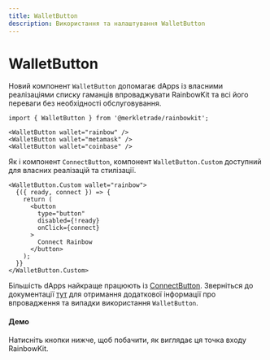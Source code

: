 ```yaml
---
title: WalletButton
description: Використання та налаштування WalletButton
---
```


# WalletButton

Новий компонент `WalletButton` допомагає dApps із власними реалізаціями списку гаманців впроваджувати RainbowKit та всі його переваги без необхідності обслуговування.

```tsx
import { WalletButton } from '@merkletrade/rainbowkit';

<WalletButton wallet="rainbow" />
<WalletButton wallet="metamask" />
<WalletButton wallet="coinbase" />
```

Як і компонент `ConnectButton`, компонент `WalletButton.Custom` доступний для власних реалізацій та стилізації.

```tsx
<WalletButton.Custom wallet="rainbow">
  {({ ready, connect }) => {
    return (
      <button
        type="button"
        disabled={!ready}
        onClick={connect}
      >
        Connect Rainbow
      </button>
    );
  }}
</WalletButton.Custom>
```

Більшість dApps найкраще працюють із [ConnectButton](https://www.rainbowkit.com/docs/connect-button). Зверніться до документації [тут](https://www.rainbowkit.com/docs/wallet-button) для отримання додаткової інформації про впровадження та випадки використання `WalletButton`.

#### Демо

Натисніть кнопки нижче, щоб побачити, як виглядає ця точка входу RainbowKit.

<WalletButtonDemo />

